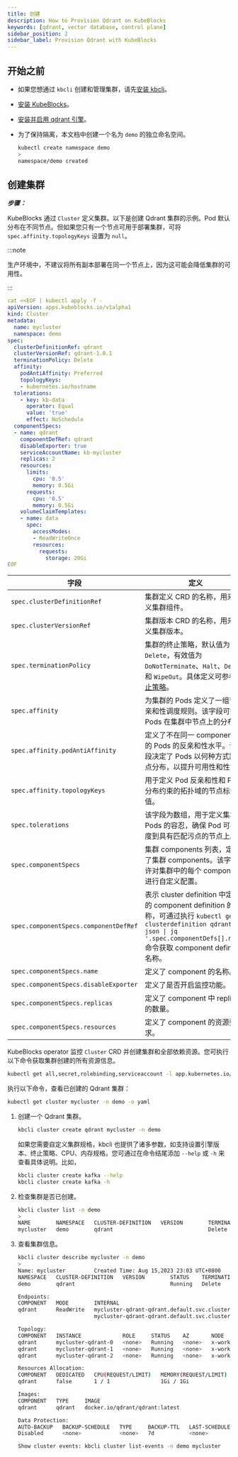```yaml
---
title: 创建
description: How to Provision Qdrant on KubeBlocks
keywords: [qdrant, vector database, control plane]
sidebar_position: 2
sidebar_label: Provision Qdrant with KubeBlocks
---
```




## 开始之前

- 如果您想通过 `kbcli` 创建和管理集群，请先[安装 kbcli](./../installation/install-kbcli.md)。
- [安装 KubeBlocks](./../installation/install-kubeblocks.md)。
- [安装并启用 qdrant 引擎](./../installation/install-addons.md)。
- 为了保持隔离，本文档中创建一个名为 `demo` 的独立命名空间。

  ```bash
  kubectl create namespace demo
  >
  namespace/demo created
  ```

## 创建集群

***步骤：***

<Tabs>

<TabItem value="kubectl" label="kubectl" default>

KubeBlocks 通过 `Cluster` 定义集群。以下是创建 Qdrant 集群的示例。Pod 默认分布在不同节点。但如果您只有一个节点可用于部署集群，可将 `spec.affinity.topologyKeys` 设置为 `null`。

:::note

生产环境中，不建议将所有副本部署在同一个节点上，因为这可能会降低集群的可用性。

:::

```yaml
cat <<EOF | kubectl apply -f -
apiVersion: apps.kubeblocks.io/v1alpha1
kind: Cluster
metadata:
  name: mycluster
  namespace: demo
spec:
  clusterDefinitionRef: qdrant
  clusterVersionRef: qdrant-1.8.1
  terminationPolicy: Delete
  affinity:
    podAntiAffinity: Preferred
    topologyKeys:
    - kubernetes.io/hostname
  tolerations:
    - key: kb-data
      operator: Equal
      value: 'true'
      effect: NoSchedule
  componentSpecs:
  - name: qdrant
    componentDefRef: qdrant
    disableExporter: true
    serviceAccountName: kb-mycluster
    replicas: 2
    resources:
      limits:
        cpu: '0.5'
        memory: 0.5Gi
      requests:
        cpu: '0.5'
        memory: 0.5Gi
    volumeClaimTemplates:
    - name: data
      spec:
        accessModes:
        - ReadWriteOnce
        resources:
          requests:
            storage: 20Gi
EOF
```

| 字段                                   | 定义  |
|---------------------------------------|--------------------------------------|
| `spec.clusterDefinitionRef`           | 集群定义 CRD 的名称，用来定义集群组件。  |
| `spec.clusterVersionRef`              | 集群版本 CRD 的名称，用来定义集群版本。 |
| `spec.terminationPolicy`              | 集群的终止策略，默认值为 `Delete`，有效值为 `DoNotTerminate`、`Halt`、`Delete` 和 `WipeOut`。具体定义可参考 [终止策略](#终止策略)。  |
| `spec.affinity`                       | 为集群的 Pods 定义了一组节点亲和性调度规则。该字段可控制 Pods 在集群中节点上的分布。 |
| `spec.affinity.podAntiAffinity`       | 定义了不在同一 component 中的 Pods 的反亲和性水平。该字段决定了 Pods 以何种方式跨节点分布，以提升可用性和性能。 |
| `spec.affinity.topologyKeys`          | 用于定义 Pod 反亲和性和 Pod 分布约束的拓扑域的节点标签值。 |
| `spec.tolerations`                    | 该字段为数组，用于定义集群中 Pods 的容忍，确保 Pod 可被调度到具有匹配污点的节点上。 |
| `spec.componentSpecs`                 | 集群 components 列表，定义了集群 components。该字段允许对集群中的每个 component 进行自定义配置。 |
| `spec.componentSpecs.componentDefRef` | 表示 cluster definition 中定义的 component definition 的名称，可通过执行 `kubectl get clusterdefinition qdrant -o json \| jq '.spec.componentDefs[].name'` 命令获取 component definition 名称。 |
| `spec.componentSpecs.name`            | 定义了 component 的名称。  |
| `spec.componentSpecs.disableExporter` | 定义了是否开启监控功能。 |
| `spec.componentSpecs.replicas`        | 定义了 component 中 replicas 的数量。 |
| `spec.componentSpecs.resources`       | 定义了 component 的资源要求。  |

KubeBlocks operator 监控 `Cluster` CRD 并创建集群和全部依赖资源。您可执行以下命令获取集群创建的所有资源信息。

```bash
kubectl get all,secret,rolebinding,serviceaccount -l app.kubernetes.io/instance=mycluster -n demo
```

执行以下命令，查看已创建的 Qdrant 集群：

```bash
kubectl get cluster mycluster -n demo -o yaml
```

</TabItem>

<TabItem value="kbcli" label="kbcli">

1. 创建一个 Qdrant 集群。

   ```bash
   kbcli cluster create qdrant mycluster -n demo
   ```

   如果您需要自定义集群规格，kbcli 也提供了诸多参数，如支持设置引擎版本、终止策略、CPU、内存规格。您可通过在命令结尾添加 `--help` 或 `-h` 来查看具体说明。比如，

   ```bash
   kbcli cluster create kafka --help
   kbcli cluster create kafka -h
   ```

2. 检查集群是否已创建。

   ```bash
   kbcli cluster list -n demo
   >
   NAME        NAMESPACE   CLUSTER-DEFINITION   VERSION        TERMINATION-POLICY   STATUS    CREATED-TIME
   mycluster   demo        qdrant                              Delete               Running   Aug 15,2023 23:03 UTC+0800
   ```

3. 查看集群信息。

   ```bash
   kbcli cluster describe mycluster -n demo
   >
   Name: mycluster         Created Time: Aug 15,2023 23:03 UTC+0800
   NAMESPACE   CLUSTER-DEFINITION   VERSION        STATUS    TERMINATION-POLICY
   demo        qdrant                              Running   Delete

   Endpoints:
   COMPONENT   MODE        INTERNAL                                                 EXTERNAL
   qdrant      ReadWrite   mycluster-qdrant-qdrant.default.svc.cluster.local:6333   <none>
                           mycluster-qdrant-qdrant.default.svc.cluster.local:6334

   Topology:
   COMPONENT   INSTANCE             ROLE     STATUS    AZ       NODE                   CREATED-TIME
   qdrant      mycluster-qdrant-0   <none>   Running   <none>   x-worker3/172.20.0.3   Aug 15,2023 23:03 UTC+0800
   qdrant      mycluster-qdrant-1   <none>   Running   <none>   x-worker2/172.20.0.5   Aug 15,2023 23:03 UTC+0800
   qdrant      mycluster-qdrant-2   <none>   Running   <none>   x-worker/172.20.0.2    Aug 15,2023 23:04 UTC+0800

   Resources Allocation:
   COMPONENT   DEDICATED   CPU(REQUEST/LIMIT)   MEMORY(REQUEST/LIMIT)   STORAGE-SIZE   STORAGE-CLASS
   qdrant      false       1 / 1                1Gi / 1Gi               data:20Gi      standard

   Images:
   COMPONENT   TYPE     IMAGE
   qdrant      qdrant   docker.io/qdrant/qdrant:latest

   Data Protection:
   AUTO-BACKUP   BACKUP-SCHEDULE   TYPE     BACKUP-TTL   LAST-SCHEDULE   RECOVERABLE-TIME
   Disabled      <none>            <none>   7d           <none>          <none>

   Show cluster events: kbcli cluster list-events -n demo mycluster
   ```

</TabItem>

</Tabs>

